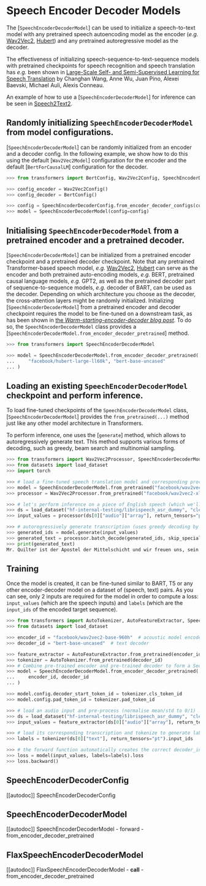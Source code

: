 <!--Copyright 2021 The HuggingFace Team. All rights reserved.

Licensed under the Apache License, Version 2.0 (the "License"); you may not use this file except in compliance with
the License. You may obtain a copy of the License at

http://www.apache.org/licenses/LICENSE-2.0

Unless required by applicable law or agreed to in writing, software distributed under the License is distributed on
an "AS IS" BASIS, WITHOUT WARRANTIES OR CONDITIONS OF ANY KIND, either express or implied. See the License for the
specific language governing permissions and limitations under the License.
-->

# Speech Encoder Decoder Models

The [`SpeechEncoderDecoderModel`] can be used to initialize a speech-to-text model
with any pretrained speech autoencoding model as the encoder (*e.g.* [Wav2Vec2](wav2vec2), [Hubert](hubert)) and any pretrained autoregressive model as the decoder.

The effectiveness of initializing speech-sequence-to-text-sequence models with pretrained checkpoints for speech
recognition and speech translation has *e.g.* been shown in [Large-Scale Self- and Semi-Supervised Learning for Speech
Translation](https://arxiv.org/abs/2104.06678) by Changhan Wang, Anne Wu, Juan Pino, Alexei Baevski, Michael Auli,
Alexis Conneau.

An example of how to use a [`SpeechEncoderDecoderModel`] for inference can be seen in [Speech2Text2](speech_to_text_2).

## Randomly initializing `SpeechEncoderDecoderModel` from model configurations.

[`SpeechEncoderDecoderModel`] can be randomly initialized from an encoder and a decoder config. In the following example, we show how to do this using the default [`Wav2Vec2Model`] configuration for the encoder
and the default [`BertForCausalLM`] configuration for the decoder.

```python
>>> from transformers import BertConfig, Wav2Vec2Config, SpeechEncoderDecoderConfig, SpeechEncoderDecoderModel

>>> config_encoder = Wav2Vec2Config()
>>> config_decoder = BertConfig()

>>> config = SpeechEncoderDecoderConfig.from_encoder_decoder_configs(config_encoder, config_decoder)
>>> model = SpeechEncoderDecoderModel(config=config)
```

## Initialising `SpeechEncoderDecoderModel` from a pretrained encoder and a pretrained decoder.

[`SpeechEncoderDecoderModel`] can be initialized from a pretrained encoder checkpoint and a pretrained decoder checkpoint. Note that any pretrained Transformer-based speech model, *e.g.* [Wav2Vec2](wav2vec2), [Hubert](hubert) can serve as the encoder and both pretrained auto-encoding models, *e.g.* BERT, pretrained causal language models, *e.g.* GPT2, as well as the pretrained decoder part of sequence-to-sequence models, *e.g.* decoder of BART, can be used as the decoder.
Depending on which architecture you choose as the decoder, the cross-attention layers might be randomly initialized.
Initializing [`SpeechEncoderDecoderModel`] from a pretrained encoder and decoder checkpoint requires the model to be fine-tuned on a downstream task, as has been shown in [the *Warm-starting-encoder-decoder blog post*](https://huggingface.co/blog/warm-starting-encoder-decoder).
To do so, the `SpeechEncoderDecoderModel` class provides a [`SpeechEncoderDecoderModel.from_encoder_decoder_pretrained`] method.

```python
>>> from transformers import SpeechEncoderDecoderModel

>>> model = SpeechEncoderDecoderModel.from_encoder_decoder_pretrained(
...     "facebook/hubert-large-ll60k", "bert-base-uncased"
... )
```

## Loading an existing `SpeechEncoderDecoderModel` checkpoint and perform inference.

To load fine-tuned checkpoints of the `SpeechEncoderDecoderModel` class, [`SpeechEncoderDecoderModel`] provides the `from_pretrained(...)` method just like any other model architecture in Transformers.

To perform inference, one uses the [`generate`] method, which allows to autoregressively generate text. This method supports various forms of decoding, such as greedy, beam search and multinomial sampling.

```python
>>> from transformers import Wav2Vec2Processor, SpeechEncoderDecoderModel
>>> from datasets import load_dataset
>>> import torch

>>> # load a fine-tuned speech translation model and corresponding processor
>>> model = SpeechEncoderDecoderModel.from_pretrained("facebook/wav2vec2-xls-r-300m-en-to-15")
>>> processor = Wav2Vec2Processor.from_pretrained("facebook/wav2vec2-xls-r-300m-en-to-15")

>>> # let's perform inference on a piece of English speech (which we'll translate to German)
>>> ds = load_dataset("hf-internal-testing/librispeech_asr_dummy", "clean", split="validation")
>>> input_values = processor(ds[0]["audio"]["array"], return_tensors="pt").input_values

>>> # autoregressively generate transcription (uses greedy decoding by default)
>>> generated_ids = model.generate(input_values)
>>> generated_text = processor.batch_decode(generated_ids, skip_special_tokens=True)[0]
>>> print(generated_text)
Mr. Quilter ist der Apostel der Mittelschicht und wir freuen uns, sein Evangelium willkommen heißen zu können.
```

## Training

Once the model is created, it can be fine-tuned similar to BART, T5 or any other encoder-decoder model on a dataset of (speech, text) pairs.
As you can see, only 2 inputs are required for the model in order to compute a loss: `input_values` (which are the
speech inputs) and `labels` (which are the `input_ids` of the encoded target sequence).

```python
>>> from transformers import AutoTokenizer, AutoFeatureExtractor, SpeechEncoderDecoderModel
>>> from datasets import load_dataset

>>> encoder_id = "facebook/wav2vec2-base-960h"  # acoustic model encoder
>>> decoder_id = "bert-base-uncased"  # text decoder

>>> feature_extractor = AutoFeatureExtractor.from_pretrained(encoder_id)
>>> tokenizer = AutoTokenizer.from_pretrained(decoder_id)
>>> # Combine pre-trained encoder and pre-trained decoder to form a Seq2Seq model
>>> model = SpeechEncoderDecoderModel.from_encoder_decoder_pretrained(
...     encoder_id, decoder_id
... )

>>> model.config.decoder_start_token_id = tokenizer.cls_token_id
>>> model.config.pad_token_id = tokenizer.pad_token_id

>>> # load an audio input and pre-process (normalise mean/std to 0/1)
>>> ds = load_dataset("hf-internal-testing/librispeech_asr_dummy", "clean", split="validation")
>>> input_values = feature_extractor(ds[0]["audio"]["array"], return_tensors="pt").input_values

>>> # load its corresponding transcription and tokenize to generate labels
>>> labels = tokenizer(ds[0]["text"], return_tensors="pt").input_ids

>>> # the forward function automatically creates the correct decoder_input_ids
>>> loss = model(input_values, labels=labels).loss
>>> loss.backward()
```

## SpeechEncoderDecoderConfig

[[autodoc]] SpeechEncoderDecoderConfig

## SpeechEncoderDecoderModel

[[autodoc]] SpeechEncoderDecoderModel
    - forward
    - from_encoder_decoder_pretrained

## FlaxSpeechEncoderDecoderModel

[[autodoc]] FlaxSpeechEncoderDecoderModel
    - __call__
    - from_encoder_decoder_pretrained